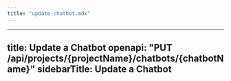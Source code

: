 ```yaml
---
title: "update-chatbot.mdx"
---
```


---
title: Update a Chatbot
openapi: "PUT /api/projects/{projectName}/chatbots/{chatbotName}"
sidebarTitle: Update a Chatbot
---
